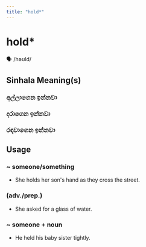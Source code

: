 ```yaml
---
title: "hold*"
---
```


# hold*

🗣️ /həʊld/

## Sinhala Meaning(s)

### අල්ලාගෙන ඉන්නවා
### දරාගෙන ඉන්නවා
### රඳවාගෙන ඉන්නවා

## Usage

### ~ someone/something

- She holds her son's hand as they cross the street.


### (adv./prep.)

-  She asked for a glass of water.


### ~ someone + noun

- He held his baby sister tightly. 

